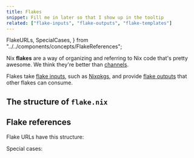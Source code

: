 ```yaml
---
title: Flakes
snippet: Fill me in later so that I show up in the tooltip
related: ["flake-inputs", "flake-outputs", "flake-templates"]
---
```


  FlakeURLs,
  SpecialCases,
} from "../../components/concepts/FlakeReferences";

Nix **flakes** are a way of organizing and referring to Nix code that's pretty awesome. We think they're better than [channels](/concepts/channels).

Flakes take [flake inputs](/concepts/flake-inputs), such as [Nixpkgs](/concepts/nixpkgs), and provide [flake outputs](/concepts/flake-outputs) that other flakes can consume.

## The structure of `flake.nix`

<FlakeFileStructure client:only />

## Flake references

Flake URLs have this structure:

<FlakeURLs client:only />

Special cases:

<SpecialCases client:only />
